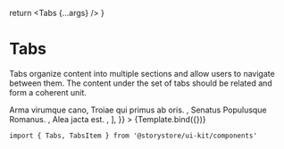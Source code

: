 
<Meta title="Components/Tabs" component={Tabs} />

  return <Tabs {...args} />
}

# Tabs

Tabs organize content into multiple sections and allow users to navigate between them. The content under the set of tabs should be related and form a coherent unit.

<Canvas withSource="open">
  <Story
    name="Tabs"
    args={{
      children: [
        <TabsItem key="FoR" title="Founding of Rome">
          Arma virumque cano, Troiae qui primus ab oris.
        </TabsItem>,
        <TabsItem key="MaR" title="Monarchy and Republic">
          Senatus Populusque Romanus.
        </TabsItem>,
        <TabsItem key="Emp" title="Empire">
          Alea jacta est.
        </TabsItem>,
      ],
    }}
  >
    {Template.bind({})}
  </Story>
</Canvas>

```
import { Tabs, TabsItem } from '@storystore/ui-kit/components'
```

<ArgsTable story="Tabs" />
